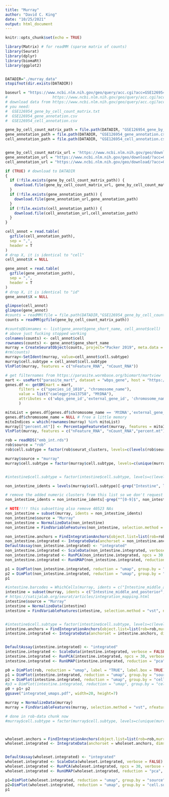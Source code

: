 ```yaml
---
title: "Murray"
author: "David C. King"
date: "10/25/2021"
output: html_document
---
```


```r
knitr::opts_chunk$set(echo = TRUE)

library(Matrix) # for readMM (sparse matrix of counts)
library(Seurat)
library(dplyr)
library(biomaRt)
library(ggplot2)


DATADIR="./murray_data"
stopifnot(dir.exists(DATADIR))

baseurl = "https://www.ncbi.nlm.nih.gov/geo/query/acc.cgi?acc=GSE126954"
#                    https://www.ncbi.nlm.nih.gov/geo/query/acc.cgi?acc=GSE126954
# download data from https://www.ncbi.nlm.nih.gov/geo/query/acc.cgi?acc=GSM3618673 into DATADIR
# you need:
#  GSE126954_gene_by_cell_count_matrix.txt
#  GSE126954_gene_annotation.csv
#  GSE126954_cell_annotation.csv

gene_by_cell_count_matrix_path = file.path(DATADIR, "GSE126954_gene_by_cell_count_matrix.txt.gz")
gene_annotation_path = file.path(DATADIR, "GSE126954_gene_annotation.csv.gz")
cell_annotation_path = file.path(DATADIR, "GSE126954_cell_annotation.csv.gz")


gene_by_cell_count_matrix_url = 'https://www.ncbi.nlm.nih.gov/geo/download/?acc=GSE126954&format=file&file=GSE126954_gene_by_cell_count_matrix.txt.gz'
gene_annotation_url = "https://www.ncbi.nlm.nih.gov/geo/download/?acc=GSE126954&format=file&file=GSE126954_gene_annotation.csv.gz"
cell_annotation_url = "https://www.ncbi.nlm.nih.gov/geo/download/?acc=GSE126954&format=file&file=GSE126954_cell_annotation.csv.gz"

if (TRUE) # download to DATADIR
{
  if (!file.exists(gene_by_cell_count_matrix_path)) {
    download.file(gene_by_cell_count_matrix_url, gene_by_cell_count_matrix_path)
  }
  if (!file.exists(gene_annotation_path)) {
    download.file(gene_annotation_url,gene_annotation_path)
  }
  if (!file.exists(cell_annotation_path)) {
    download.file(cell_annotation_url,cell_annotation_path)
  }
}

```

```r

cell_annot = read.table(
  gzfile(cell_annotation_path),
  sep = ",",
  header = T
)
# drop X, it is identical to "cell"
cell_annot$X = NULL

gene_annot = read.table(
  gzfile(gene_annotation_path),
  sep = ",",
  header = T
)
# drop X, it is identical to "id"
gene_annot$X = NULL
```

```r
glimpse(cell_annot)
glimpse(gene_annot)
#counts = readMM(file = file.path(DATADIR,"GSE126954_gene_by_cell_count_matrix.txt"))
counts = readMM(gzfile(gene_by_cell_count_matrix_path))

#counts@Dimnames <- list(gene_annot$gene_short_name, cell_annot$cell)
# above just fucking stopped working
colnames(counts) <- cell_annot$cell
rownames(counts) <- gene_annot$gene_short_name
murray = CreateSeuratObject(counts, project="Packer 2019", meta.data = cell_annot)
#rm(counts)
murray<-SetIdent(murray, value=cell_annot$cell.subtype)
murray$cell.subtype = cell_annot$cell.subtype
VlnPlot(murray, features = c("nFeature_RNA", "nCount_RNA"))
```


```r
# get filternames from https://parasite.wormbase.org/biomart/martview
mart <- useMart("parasite_mart", dataset = "wbps_gene", host = "https://parasite.wormbase.org", port = 443)
genes.df <- getBM(mart = mart, 
      filters = c("species_id_1010", "chromosome_name"),
      value = list("caelegprjna13758", "MtDNA"),
      attributes = c('wbps_gene_id','external_gene_id', 'chromosome_name')
      )

mitoList = genes.df[genes.df$chromosome_name == 'MtDNA','external_gene_id' ] # only 12
genes.df$chromosome_name = NULL # free a little memory
mitoIndices = which(rownames(murray) %in% mitoList)
murray[["percent.mt"]] <- PercentageFeatureSet(murray, features = mitoIndices)
VlnPlot(murray, features = c("nFeature_RNA", "nCount_RNA","percent.mt"))
```
```r
rob = readRDS("emb_int.rds")
rob$source = "rob"
rob$cell.subtype = factor(rob$seurat_clusters, levels=c(levels(rob$seurat_clusters),c("Intestine_middle_and_posterior", "Intestine_anterior","Intestine_far_posterior")))

murray$source = "murray"
murray$cell.subtype = factor(murray$cell.subtype, levels=c(unique(murray$cell.subtype),levels(rob$seurat_clusters)))


#intestine$cell.subtype = factor(intestine$cell.subtype, levels=c(levels(rob$seurat_clusters),c("Intestine_middle_and_posterior", "Intestine_anterior","Intestine_far_posterior")))

```

```r
non_intestine_idents = levels(murray$cell.subtype)[-grep("Intestine", levels(murray$cell.subtype))]

# remove the added numeric clusters from this list so we don't request Rob's cluster cells from the murray data
non_intestine_idents = non_intestine_idents[-grep("^[0-9]$", non_intestine_idents)]

# NOTE!!!! this subsetting also remove 40523 NAs
non_intestine = subset(murray, idents = non_intestine_idents)
non_intestine$source = "Murray"
non_intestine = NormalizeData(non_intestine)
non_intestine = FindVariableFeatures(non_intestine, selection.method = "vst", nfeatures = 2000)

non_intestine.anchors = FindIntegrationAnchors(object.list=list(rob=rob,murray=non_intestine), dim=1:30)
non_intestine.integrated <- IntegrateData(anchorset = non_intestine.anchors, dims = 1:30)
DefaultAssay(non_intestine.integrated) <- "integrated"
non_intestine.integrated <- ScaleData(non_intestine.integrated, verbose = FALSE)
non_intestine.integrated <- RunPCA(non_intestine.integrated, npcs = 30, verbose = FALSE)
non_intestine.integrated <- RunUMAP(non_intestine.integrated, reduction = "pca", dims = 1:30, verbose = FALSE)
```



```r
p1 = DimPlot(non_intestine.integrated, reduction = "umap", group.by = "source", label = TRUE, repel = TRUE) + ggtitle("Rob:Murray Integration (non_intestine only)")
p2 = DimPlot(non_intestine.integrated, reduction = "umap", group.by = "cell.subtype", label = TRUE, repel = TRUE) + ggtitle("clusters/cell subtype labelled")
p1
```

```r

#intestine.barcodes = WhichCells(murray, idents = c("Intestine_middle_and_posterior", "Intestine_anterior","Intestine_far_posterior"))
intestine = subset(murray, idents = c("Intestine_middle_and_posterior", "Intestine_anterior","Intestine_far_posterior"))
# https://satijalab.org/seurat/articles/integration_mapping.html
intestine$source = "Murray"
intestine = NormalizeData(intestine)
intestine = FindVariableFeatures(intestine, selection.method = "vst", nfeatures = 2000)


#intestine$cell.subtype = factor(intestine$cell.subtype, levels=c(levels(rob$cell.subtype)))
intestine.anchors = FindIntegrationAnchors(object.list=list(rob=rob,murray=intestine), dim=1:30)
intestine.integrated <- IntegrateData(anchorset = intestine.anchors, dims = 1:30)


DefaultAssay(intestine.integrated) <- "integrated"
intestine.integrated <- ScaleData(intestine.integrated, verbose = FALSE)
intestine.integrated <- RunPCA(intestine.integrated, npcs = 30, verbose = FALSE)
intestine.integrated <- RunUMAP(intestine.integrated, reduction = "pca", dims = 1:30, verbose = FALSE)
```


```r
p0 = DimPlot(rob, reduction = "umap", label = "TRUE", label.box = TRUE) + ggtitle("Rob data with 10 clusters")
p1 = DimPlot(intestine.integrated, reduction = "umap", group.by = "source", label = TRUE, repel = TRUE) + ggtitle("Rob:Murray Integration (intestine only)")
p2 = DimPlot(intestine.integrated, reduction = "umap", group.by = "cell.subtype", label = TRUE, repel = TRUE) + ggtitle("clusters/cell subtype labelled")
#p3 = DimPlot(intestine.integrated, reduction = "umap", group.by = "cell.subtype", label = TRUE, repel = TRUE) + NoLegend()
p0 + p1+ p2
ggsave("integrated_umaps.pdf", width=20, height=7)
```

```r
murray = NormalizeData(murray)
murray = FindVariableFeatures(murray, selection.method = "vst", nfeatures = 2000)

# done in rob-data chunk now
#murray$cell.subtype = factor(murray$cell.subtype, levels=c(unique(murray$cell.subtype),c("0",  "1",  "2",  "3",  "4",  "5",  "6",  "7",  "8",  "9")))



wholeset.anchors = FindIntegrationAnchors(object.list=list(rob=rob,murray=murray), dim=1:30)
wholeset.integrated <- IntegrateData(anchorset = wholeset.anchors, dims = 1:30)


DefaultAssay(wholeset.integrated) <- "integrated"
wholeset.integrated <- ScaleData(wholeset.integrated, verbose = FALSE)
wholeset.integrated <- RunPCA(wholeset.integrated, npcs = 30, verbose = FALSE)
wholeset.integrated <- RunUMAP(wholeset.integrated, reduction = "pca", dims = 1:30, verbose = FALSE)
```

```r
p1=DimPlot(wholeset.integrated, reduction = "umap", group.by = "source", label = TRUE, repel = TRUE) + ggtitle("Rob:Murray Integration")
p2=DimPlot(wholeset.integrated, reduction = "umap", group.by = "cell.subtype", label = TRUE, repel = TRUE) + ggtitle("clusters/cell subtype labelled")
p1
```
